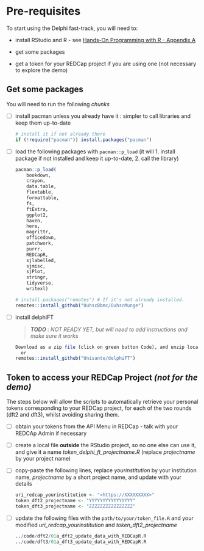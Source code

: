 # Pre-requisites {#sec-pre-requisites}

To start using the Delphi fast-track, you will need to:

-   install RStudio and R - see [Hands-On Programming with R - Appendix A](https://jjallaire.github.io/hopr/a1-starting.html)

-   get some packages

-   get a token for your REDCap project if you are using one (not necessary to explore the demo)

## Get some packages {#sec-get-some-packages}

You will need to run the following *chunks*

-   [ ] install pacman unless you already have it : simpler to call libraries and keep them up-to-date

    ``` r
    # install it if not already there
    if (!require("pacman")) install.packages("pacman") 
    ```

-   [ ] load the following packages with `pacman::p_load` (it will 1. install package if not installed and keep it up-to-date, 2. call the library)

    ``` r
    pacman::p_load(
        bookdown,
        crayon,
        data.table,
        flextable,
        formattable,
        fs,
        ftExtra,
        ggplot2,
        haven,
        here,
        magrittr,
        officedown,
        patchwork,
        purrr,
        REDCapR,
        sjlabelled,
        sjmisc,
        sjPlot,
        stringr,
        tidyverse,
        writexl)

    # install.packages("remotes") # If it's not already installed.
    remotes::install_github("OuhscBbmc/OuhscMunge")
    ```

-   [ ] install delphiFT

    > ***TODO** : NOT READY YET, but will need to add instructions and make sure it works*

    ``` r
    Download as a zip file (click on green button Code), and unzip locally
      or
    remotes::install_github("Unisante/delphiFT") 
    ```

## Token to access your REDCap Project *(not for the demo)* {#sec-token-to-access-your-redcap-project}

The steps below will allow the scripts to automatically retrieve your personal tokens corresponding to your REDCap project, for each of the two rounds (dft2 and dft3), whilst avoiding sharing them.

-   [ ] obtain your tokens from the API Menu in REDCap - talk with your REDCAp Admin if necessary

-   [ ] create a local file **outside** the RStudio project, so no one else can use it, and give it a name *token_delphi_ft_projectname.R* (replace *projectname* by your project name)

-   [ ] copy-paste the following lines, replace *yourinstitution* by your institution name, *projectname* by a short project name, and update with your details

    ``` r
    uri_redcap_yourinstitution <- "<https://XXXXXXXXX>" 
    token_dft2_projectname <- "YYYYYYYYYYYYYYYY"
    token_dft3_projectname <- "ZZZZZZZZZZZZZZZZ"
    ```

-   [ ] update the following files with the `path/to/your/token_file.R` and your modified *uri_redcap_yourinstitution* and *token_dft2_projectname*

    ``` r
    ../code/dft2/01a_dft2_update_data_with_REDCapR.R
    ../code/dft3/01a_dft3_update_data_with_REDCapR.R
    ```
